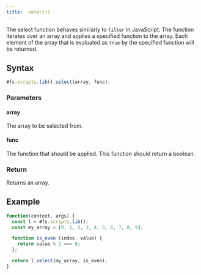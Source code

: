 ```yaml
---
title: .select()
---
```


The select function behaves similarly to `filter` in JavaScript. The function iterates over an array and applies a specified function to the array. Each element of the array that is evaluated as `true` by the specified function will be returned.

## Syntax

```js
#fs.scripts.lib().select(array, func);
```

### Parameters

#### array

The array to be selected from.

#### func

The function that should be applied. This function should return a boolean.

### Return

Returns an array.

## Example

```js
function(context, args) {
  const l = #fs.scripts.lib();
  const my_array = [0, 1, 2, 3, 4, 5, 6, 7, 8, 9];

  function is_even (index, value) {
    return value % 2 === 0;
  };

  return l.select(my_array, is_even);
}
```
